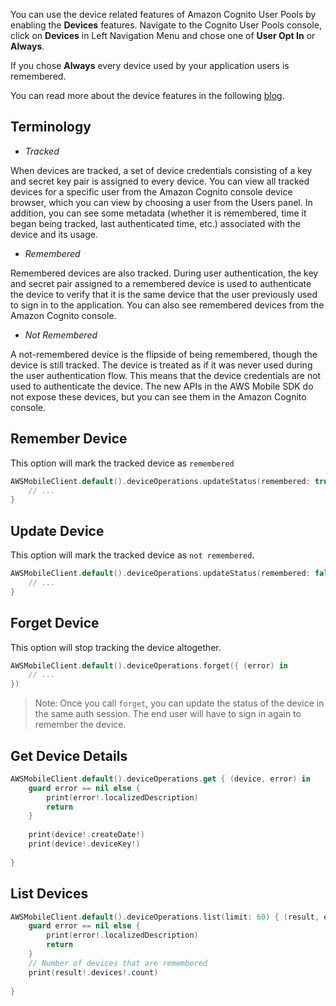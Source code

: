 You can use the device related features of Amazon Cognito User Pools by enabling the **Devices** features. Navigate to the Cognito User Pools console, click on **Devices** in Left Navigation Menu and chose one of **User Opt In** or **Always**. 

If you chose **Always** every device used by your application users is remembered.

You can read more about the device features in the following [blog](https://aws.amazon.com/blogs/mobile/tracking-and-remembering-devices-using-amazon-cognito-your-user-pools/).

## Terminology

* *Tracked*

When devices are tracked, a set of device credentials consisting of a key and secret key pair is assigned to every device. You can view all tracked devices for a specific user from the Amazon Cognito console device browser, which you can view by choosing a user from the Users panel. In addition, you can see some metadata (whether it is remembered, time it began being tracked, last authenticated time, etc.) associated with the device and its usage.
 

* *Remembered*

Remembered devices are also tracked. During user authentication, the key and secret pair assigned to a remembered device is used to authenticate the device to verify that it is the same device that the user previously used to sign in to the application. You can also see remembered devices from the Amazon Cognito console.
 

* *Not Remembered*

A not-remembered device is the flipside of being remembered, though the device is still tracked. The device is treated as if it was never used during the user authentication flow. This means that the device credentials are not used to authenticate the device. The new APIs in the AWS Mobile SDK do not expose these devices, but you can see them in the Amazon Cognito console.

## Remember Device

This option will mark the tracked device as `remembered`

```swift
AWSMobileClient.default().deviceOperations.updateStatus(remembered: true) { (result, error) in
    // ...
}
```

## Update Device

This option will mark the tracked device as `not remembered`.

```swift
AWSMobileClient.default().deviceOperations.updateStatus(remembered: false) { (result, error) in
    // ...
}
```

## Forget Device

This option will stop tracking the device altogether.

```swift
AWSMobileClient.default().deviceOperations.forget({ (error) in
    // ...
})
```

> Note: Once you call `forget`, you can update the status of the device in the same auth session. The end user will have to sign in again to remember the device.

## Get Device Details

```swift
AWSMobileClient.default().deviceOperations.get { (device, error) in
    guard error == nil else {
        print(error!.localizedDescription)
        return
    }
    
    print(device!.createDate!)
    print(device!.deviceKey!)
    
}
```

## List Devices

```swift
AWSMobileClient.default().deviceOperations.list(limit: 60) { (result, error) in
    guard error == nil else {
        print(error!.localizedDescription)
        return
    }
    // Number of devices that are remembered
    print(result!.devices!.count)
    
}
```